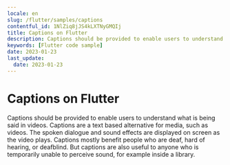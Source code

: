 ```yaml
---
locale: en
slug: /flutter/samples/captions
contentful_id: 1NlZiq8jJS4kLXTNyGMQIj
title: Captions on Flutter
description: Captions should be provided to enable users to understand what is being said in videos.
keywords: [Flutter code sample]
date: 2023-01-23
last_update:
  date: 2023-01-23
---
```


# Captions on Flutter

Captions should be provided to enable users to understand what is being said in videos. Captions are a text based alternative for media, such as videos. The spoken dialogue and sound effects are displayed on screen as the video plays. Captions mostly benefit people who are deaf, hard of hearing, or deafblind. But captions are also useful to anyone who is temporarily unable to perceive sound, for example inside a library.

<CodeSample id="media-captions" locale="en" platform="flutter"/>
